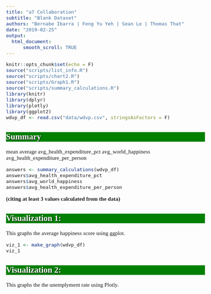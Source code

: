 ```yaml
---
title: "a7 Collaboration"
subtitle: "Blank Dataset"
authors: "Bernabe Ibarra | Feng Yu Yeh | Sean Le | Thomas That"
date: "2019-02-25"
output:
  html_document:
      smooth_scroll: TRUE
---
```


<style>
body{
  font-family: 'Verdana', Georgia;
  font-size: 15px;
}

h1,h3,h4 {
  font-family: 'Helvetica', Georgia;
}

h1{
  background-color: blue;
  color: #FFFFFF;
  text-shadow: 2px 2px 4px #000000;
  font-family: 'Impact', Georgia;
  padding: 20px;
}

.container { width: 1000px; }

h2{
  background-color: green;
  color: #FFFFFF;
  font-family: 'Heletica', Georgia;
  text-shadow: 1px 1px 2px #000000;
}
</style>

```r
knitr::opts_chunk$set(echo = F)
source("scripts/list_info.R")
source("scripts/chart2.R")
source("scripts/Graph1.R")
source("scripts/summary_calculations.R")
library(knitr)
library(dplyr)
library(plotly)
library(ggplot2)
wdvp_df <- read.csv("data/wdvp.csv", stringsAsFactors = F)

```

## Summary
mean average
avg_health_expenditure_pct
avg_world_happiness
avg_health_expenditure_per_person

```r
answers <- summary_calculations(wdvp_df)
answers$avg_health_expenditure_pct
answers$avg_world_happiness
answers$avg_health_expenditure_per_person
```

**(citing at least 3 values calculated from the data)**


## Visualization 1:
This graphs the average happiness score using ggplot.

```r
viz_1 <- make_graph(wdvp_df)
viz_1
```

## Visualization 2:

This graphs the the unemplyment rate using Plotly.



